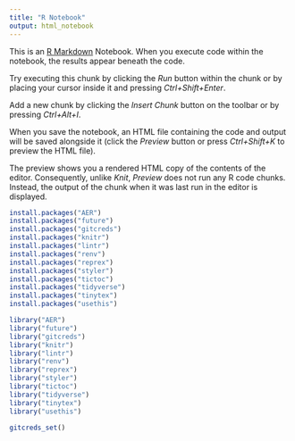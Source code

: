 ```yaml
---
title: "R Notebook"
output: html_notebook
---
```


This is an [R Markdown](http://rmarkdown.rstudio.com) Notebook. When you execute code within the notebook, the results appear beneath the code. 

Try executing this chunk by clicking the *Run* button within the chunk or by placing your cursor inside it and pressing *Ctrl+Shift+Enter*. 


Add a new chunk by clicking the *Insert Chunk* button on the toolbar or by pressing *Ctrl+Alt+I*.

When you save the notebook, an HTML file containing the code and output will be saved alongside it (click the *Preview* button or press *Ctrl+Shift+K* to preview the HTML file).

The preview shows you a rendered HTML copy of the contents of the editor. Consequently, unlike *Knit*, *Preview* does not run any R code chunks. Instead, the output of the chunk when it was last run in the editor is displayed.

```r
install.packages("AER")
install.packages("future")
install.packages("gitcreds")
install.packages("knitr")
install.packages("lintr")
install.packages("renv")
install.packages("reprex")
install.packages("styler")
install.packages("tictoc")
install.packages("tidyverse")
install.packages("tinytex")
install.packages("usethis")
```

```r
library("AER")
library("future")
library("gitcreds")
library("knitr")
library("lintr")
library("renv")
library("reprex")
library("styler")
library("tictoc")
library("tidyverse")
library("tinytex")
library("usethis")
```


```r
gitcreds_set()
```

